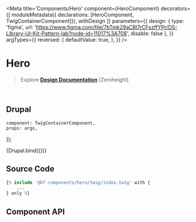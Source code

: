 


<Meta 
    title='Components/Hero' 
    component={HeroComponent}
    decorators={[
        moduleMetadata({ declarations: [HeroComponent, TwigContainerComponent]}),
        withDesign
    ]}
    parameters={{
        design: {
            type: 'figma',
            url: 'https://www.figma.com/file/7bTmk29aCBl7rCFszffYPr/DS-Library-UI-Kit-Pattern-lab?node-id=11017%3A708',
            disable: false
        },
    }}
    argTypes={{
        reversed: {
            defaultValue: true,
        },
    }}
/>


# Hero

> Explore **[Design Documentation](https://zeroheight.com/79f1d3365/p/70ccb4--buttons)** (Zeroheight)

<br/>

## Drupal

    component: TwigContainerComponent,
    props: args,
});

<Preview>
    <Story 
        name='Drupal'
        args={{ 
            elementPath : 'components/hero/_doc/template.drupal',
        }}
        height='500px'
    >
        {Drupal.bind({})}
    </Story>
</Preview>


## Source Code

```php
{% include '@bf-components/hero/twig/index.twig' with {
    ...
} only %}
```


## Component API

<Props of={HeroComponent} />